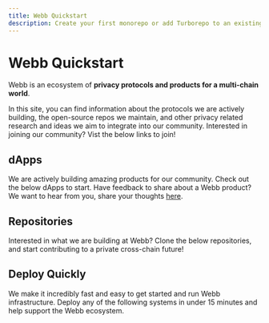 ```yaml
---
title: Webb Quickstart
description: Create your first monorepo or add Turborepo to an existing project.
---
```



# Webb Quickstart

Webb is an ecosystem of **privacy protocols and products for a multi-chain world**. 

In this site, you can find information about the protocols we are actively building, the open-source repos we maintain, and 
other privacy related research and ideas we aim to integrate into our community. Interested in joining our community? Vist 
the below links to join!

<QuickStartArea />

## dApps

We are actively building amazing products for our community. Check out the below dApps to start. Have feedback to share about a Webb
product? We want to hear from you, share your thoughts [here](https://github.com/webb-tools/feedback/discussions/categories/webb-dapp-feedback). 

<DappsArea />

## Repositories

Interested in what we are building at Webb? Clone the below repositories, and start contributing to a private cross-chain future! 

<RepoArea />

## Deploy Quickly

We make it incredibly fast and easy to get started and run Webb infrastructure. Deploy any of the following systems in under 15 minutes and 
help support the Webb ecosystem.

<DeployArea />

<FullWebbCTA />
